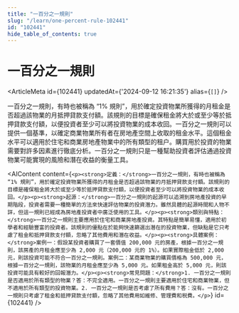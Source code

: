 ```yaml
---
title: "一百分之一規則"
slug: "/learn/one-percent-rule-102441"
id: "102441"
hide_table_of_contents: true
---
```



# 一百分之一規則

<ArticleMeta id={102441} updatedAt={'2024-09-12 16:21:35'} alias={`[]`} />
<div className='border-solid border-b border-t-0 my-4 border-[var(--ifm-color-gray-300)]' />

一百分之一規則，有時也被稱為 “1% 規則”，用於確定投資物業所獲得的月租金是否超過該物業的月抵押貸款支付額。該規則的目標是確保租金將大於或至少等於抵押貸款支付額，以便投資者至少可以將投資物業的成本收回。一百分之一規則可以提供一個基準，以確定商業物業所有者在房地產空間上收取的租金水平。這個租金水平可以適用於住宅和商業房地產物業中的所有類型的租户。購買用於投資的物業需要對許多因素進行徹底分析。一百分之一規則只是一種幫助投資者評估通過投資物業可能實現的風險和潛在收益的衡量工具。

<AIContent content={`<p><strong>定義：</strong>一百分之一規則，有時也被稱為 “1% 規則”，用於確定投資物業所獲得的月租金是否超過該物業的月抵押貸款支付額。該規則的目標是確保租金將大於或至少等於抵押貸款支付額，以便投資者至少可以將投資物業的成本收回。</p><p><strong>起源：</strong>一百分之一規則的起源可以追溯到房地產投資的早期階段，投資者需要一種簡單的方法來快速評估物業的投資潛力。雖然具體的起源時間和人物不詳，但這一規則已經成為房地產投資者中廣泛使用的工具。</p><p><strong>類別與特點：</strong>一百分之一規則主要應用於住宅和商業房地產投資。其特點是簡單易懂，適用於初學者和經驗豐富的投資者。該規則的優點在於能夠快速篩選出潛在的投資物業，但缺點是它只考慮了租金和抵押貸款支付額，忽略了其他費用和潛在收益。</p><p><strong>具體案例：</strong>案例一：假設某投資者購買了一套價值 200,000 元的房產，根據一百分之一規則，該房產的月租金應至少為 2,000 元（200,000 元的 1%）。如果實際租金低於 2,000 元，則該投資可能不符合一百分之一規則。案例二：某商業物業的購買價格為 500,000 元，根據一百分之一規則，該物業的月租金應至少為 5,000 元。如果租金高於 5,000 元，則該投資可能具有較好的回報潛力。</p><p><strong>常見問題：</strong>1. 一百分之一規則是否適用於所有類型的物業？答：不完全適用。一百分之一規則主要適用於住宅和商業物業，但不適用於所有類型的投資物業。2. 一百分之一規則是否考慮了所有費用？答：沒有。一百分之一規則只考慮了租金和抵押貸款支付額，忽略了其他費用如維修、管理費和税費。</p>`} id={102441} />
